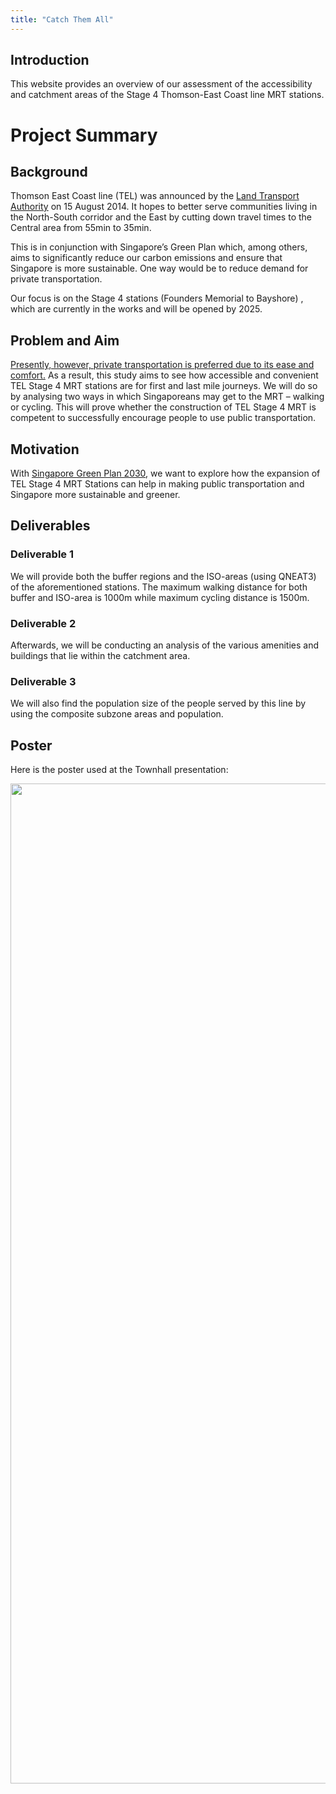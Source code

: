 ```yaml
---
title: "Catch Them All"
---
```


::: {.callout-note appearance="minimal"}
## Introduction

This website provides an overview of our assessment of the accessibility and catchment areas of the Stage 4 Thomson-East Coast line MRT stations.
:::

# Project Summary

## Background

Thomson East Coast line (TEL) was announced by the [Land Transport Authority](https://www.lta.gov.sg/content/ltagov/en/upcoming_projects/rail_expansion/thomson_east_coast_line.html) on 15 August 2014. It hopes to better serve communities living in the North-South corridor and the East by cutting down travel times to the Central area from 55min to 35min.

This is in conjunction with Singapore's Green Plan which, among others, aims to significantly reduce our carbon emissions and ensure that Singapore is more sustainable. One way would be to reduce demand for private transportation.

Our focus is on the Stage 4 stations (Founders Memorial to Bayshore) , which are currently in the works and will be opened by 2025.

## Problem and Aim

[Presently, however, private transportation is preferred due to its ease and comfort.](https://www.channelnewsasia.com/singapore/car-sale-coe-prices-premiums-driving-covid-19-pandemic-2295731) As a result, this study aims to see how accessible and convenient TEL Stage 4 MRT stations are for first and last mile journeys. We will do so by analysing two ways in which Singaporeans may get to the MRT -- walking or cycling. This will prove whether the construction of TEL Stage 4 MRT is competent to successfully encourage people to use public transportation.

## Motivation

With [Singapore Green Plan 2030](https://www.greenplan.gov.sg/key-focus-areas/energy-reset/), we want to explore how the expansion of TEL Stage 4 MRT Stations can help in making public transportation and Singapore more sustainable and greener.

## Deliverables

### Deliverable 1

We will provide both the buffer regions and the ISO-areas (using QNEAT3) of the aforementioned stations. The maximum walking distance for both buffer and ISO-area is 1000m while maximum cycling distance is 1500m.

### Deliverable 2

Afterwards, we will be conducting an analysis of the various amenities and buildings that lie within the catchment area.

### Deliverable 3

We will also find the population size of the people served by this line by using the composite subzone areas and population.

## Poster

Here is the poster used at the Townhall presentation:

![](images/Catch%20Them%20All.jpg){width="1600"}
